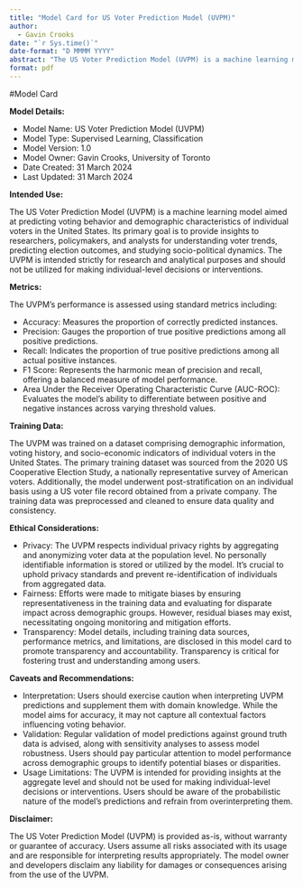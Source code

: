 ```yaml
---
title: "Model Card for US Voter Prediction Model (UVPM)"
author: 
  - Gavin Crooks
date: "`r Sys.time()`"
date-format: "D MMMM YYYY"
abstract: "The US Voter Prediction Model (UVPM) is a machine learning model aimed at predicting voting behavior and demographic characteristics of individual voters in the United States. Its primary goal is to provide insights to researchers, policymakers, and analysts for understanding voter trends, predicting election outcomes, and studying socio-political dynamics. The UVPM is intended strictly for research and analytical purposes and should not be utilized for making individual-level decisions or interventions."
format: pdf
---
```

#Model Card

**Model Details:**

- Model Name: US Voter Prediction Model (UVPM)
- Model Type: Supervised Learning, Classification
- Model Version: 1.0
- Model Owner: Gavin Crooks, University of Toronto
- Date Created: 31 March 2024
- Last Updated: 31 March 2024



**Intended Use:**

The US Voter Prediction Model (UVPM) is a machine learning model aimed at predicting voting behavior and demographic characteristics of individual voters in the United States. Its primary goal is to provide insights to researchers, policymakers, and analysts for understanding voter trends, predicting election outcomes, and studying socio-political dynamics. The UVPM is intended strictly for research and analytical purposes and should not be utilized for making individual-level decisions or interventions.


**Metrics:**

The UVPM's performance is assessed using standard metrics including:

- Accuracy: Measures the proportion of correctly predicted instances.
- Precision: Gauges the proportion of true positive predictions among all positive predictions.
- Recall: Indicates the proportion of true positive predictions among all actual positive instances.
- F1 Score: Represents the harmonic mean of precision and recall, offering a balanced measure of model performance.
- Area Under the Receiver Operating Characteristic Curve (AUC-ROC): Evaluates the model's ability to differentiate between positive and negative instances across varying threshold values.


**Training Data:**

The UVPM was trained on a dataset comprising demographic information, voting history, and socio-economic indicators of individual voters in the United States. The primary training dataset was sourced from the 2020 US Cooperative Election Study, a nationally representative survey of American voters. Additionally, the model underwent post-stratification on an individual basis using a US voter file record obtained from a private company. The training data was preprocessed and cleaned to ensure data quality and consistency.


**Ethical Considerations:**

- Privacy: The UVPM respects individual privacy rights by aggregating and anonymizing voter data at the population level. No personally identifiable information is stored or utilized by the model. It's crucial to uphold privacy standards and prevent re-identification of individuals from aggregated data.
- Fairness: Efforts were made to mitigate biases by ensuring representativeness in the training data and evaluating for disparate impact across demographic groups. However, residual biases may exist, necessitating ongoing monitoring and mitigation efforts.
- Transparency: Model details, including training data sources, performance metrics, and limitations, are disclosed in this model card to promote transparency and accountability. Transparency is critical for fostering trust and understanding among users.


**Caveats and Recommendations:**

- Interpretation: Users should exercise caution when interpreting UVPM predictions and supplement them with domain knowledge. While the model aims for accuracy, it may not capture all contextual factors influencing voting behavior.
- Validation: Regular validation of model predictions against ground truth data is advised, along with sensitivity analyses to assess model robustness. Users should pay particular attention to model performance across demographic groups to identify potential biases or disparities.
- Usage Limitations: The UVPM is intended for providing insights at the aggregate level and should not be used for making individual-level decisions or interventions. Users should be aware of the probabilistic nature of the model's predictions and refrain from overinterpreting them.


**Disclaimer:**

The US Voter Prediction Model (UVPM) is provided as-is, without warranty or guarantee of accuracy. Users assume all risks associated with its usage and are responsible for interpreting results appropriately. The model owner and developers disclaim any liability for damages or consequences arising from the use of the UVPM.



